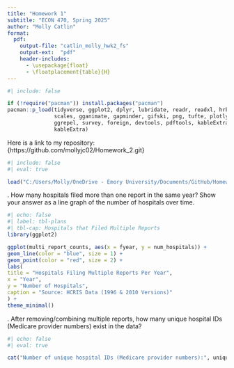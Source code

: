 ```yaml
---
title: "Homework 1"
subtitle: "ECON 470, Spring 2025"
author: "Molly Catlin"
format:
  pdf:
    output-file: "catlin_molly_hwk2_fs"
    output-ext:  "pdf"
    header-includes:
      - \usepackage{float}
      - \floatplacement{table}{H}
---
```


```r
#| include: false

if (!require("pacman")) install.packages("pacman")
pacman::p_load(tidyverse, ggplot2, dplyr, lubridate, readr, readxl, hrbrthemes, fixest,
               scales, gganimate, gapminder, gifski, png, tufte, plotly, OECD,
               ggrepel, survey, foreign, devtools, pdftools, kableExtra, modelsummary,
               kableExtra)
```

Here is a link to my repository: {https://github.com/mollyjc02/Homework_2.git}

\newpage 

```r
#| include: false
#| eval: true

load("C:/Users/Molly/OneDrive - Emory University/Documents/GitHub/Homework_2/final_submission/results/Hwk2_workspace.RData")
```


\noindent 1. How many hospitals filed more than one report in the same year? Show your answer as a line graph of the number of hospitals over time. 

```r
#| echo: false
#| label: tbl-plans
#| tbl-cap: Hospitals that Filed Multiple Reports
library(ggplot2)

ggplot(multi_report_counts, aes(x = fyear, y = num_hospitals)) +
geom_line(color = "blue", size = 1) +
geom_point(color = "red", size = 2) +
labs(
title = "Hospitals Filing Multiple Reports Per Year",
x = "Year",
y = "Number of Hospitals",
caption = "Source: HCRIS Data (1996 & 2010 Versions)"
) +
theme_minimal()
```

\noindent 2. After removing/combining multiple reports, how many unique hospital IDs (Medicare provider numbers) exist in the data?

```r
#| echo: false
#| eval: true

cat("Number of unique hospital IDs (Medicare provider numbers):", unique_hospital_count, "\n")
```
